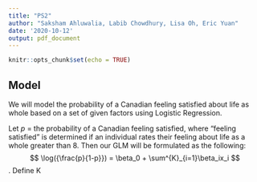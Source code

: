 ```yaml
---
title: "PS2"
author: "Saksham Ahluwalia, Labib Chowdhury, Lisa Oh, Eric Yuan"
date: '2020-10-12'
output: pdf_document
---
```


```r
knitr::opts_chunk$set(echo = TRUE)

```


## Model
We will model the probability of a Canadian feeling satisfied about life as whole based on a set of given factors using Logistic Regression. 

Let $p$ = the probability of a Canadian feeling satisfied, where "feeling satisfied" is determined if an individual rates their feeling about life as a whole greater than 8. Then our GLM will be formulated as the following: 
$$
\log({\frac{p}{1-p}}) = \beta_0 + \sum^{K}_{i=1}\beta_ix_i
$$
.
Define K 
